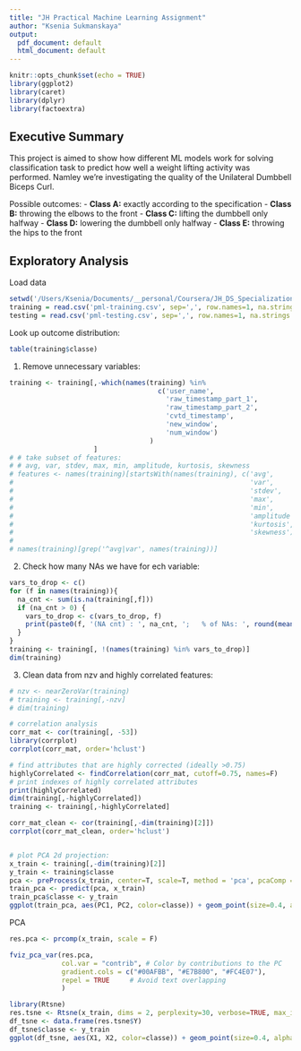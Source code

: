 ```yaml
---
title: "JH Practical Machine Learning Assignment"
author: "Ksenia Sukmanskaya"
output:
  pdf_document: default
  html_document: default
---
```


```r
knitr::opts_chunk$set(echo = TRUE)
library(ggplot2)
library(caret)
library(dplyr)
library(factoextra)

```

## Executive Summary
This project is aimed to show how different ML models work for solving classification task to predict how well a weight lifting activity was performed. Namley we're investigating the quality of the Unilateral Dumbbell Biceps Curl.

Possible outcomes:
- **Class A:** exactly according to the specification
- **Class B:** throwing the elbows to the front
- **Class C:** lifting the dumbbell only halfway
- **Class D:** lowering the dumbbell only halfway 
- **Class E:** throwing the hips to the front 


## Exploratory Analysis

Load data
```r
setwd('/Users/Ksenia/Documents/__personal/Coursera/JH_DS_Specialization/Practical_ML/')
training = read.csv('pml-training.csv', sep=',', row.names=1, na.strings = c('NA', '', '#DIV/0!'))
testing = read.csv('pml-testing.csv', sep=',', row.names=1, na.strings = c('NA', '', '#DIV/0!'))
```

Look up outcome distribution:
```r
table(training$classe)
```

1. Remove unnecessary variables:
```r
training <- training[,-which(names(training) %in% 
                                     c('user_name', 
                                       'raw_timestamp_part_1',
                                       'raw_timestamp_part_2',
                                       'cvtd_timestamp',
                                       'new_window',
                                       'num_window')
                                   )
                     ]
# # take subset of features:
# # avg, var, stdev, max, min, amplitude, kurtosis, skewness
# features <- names(training)[startsWith(names(training), c('avg',
#                                                           'var',
#                                                           'stdev',
#                                                           'max',
#                                                           'min',
#                                                           'amplitude',
#                                                           'kurtosis', 
#                                                           'skewness')) == T]
# 
# names(training)[grep('^avg|var', names(training))]
```

2. Check how many NAs we have for ech variable:
```r
vars_to_drop <- c()
for (f in names(training)){
  na_cnt <- sum(is.na(training[,f]))
  if (na_cnt > 0) {
    vars_to_drop <- c(vars_to_drop, f)
    print(paste0(f, '(NA cnt) : ', na_cnt, ';   % of NAs: ', round(mean(is.na(training[,f])),2)))
  }
}
training <- training[, !(names(training) %in% vars_to_drop)]
dim(training)

```



3. Clean data from nzv and highly correlated features:
```r
# nzv <- nearZeroVar(training)
# training <- training[,-nzv]
# dim(training)

# correlation analysis
corr_mat <- cor(training[, -53])
library(corrplot)
corrplot(corr_mat, order='hclust')

# find attributes that are highly corrected (ideally >0.75)
highlyCorrelated <- findCorrelation(corr_mat, cutoff=0.75, names=F)
# print indexes of highly correlated attributes
print(highlyCorrelated)
dim(training[,-highlyCorrelated])
training <- training[,-highlyCorrelated]

corr_mat_clean <- cor(training[,-dim(training)[2]])
corrplot(corr_mat_clean, order='hclust')


# plot PCA 2d projection:
x_train <- training[,-dim(training)[2]]
y_train <- training$classe
pca <- preProcess(x_train, center=T, scale=T, method = 'pca', pcaComp = 2)
train_pca <- predict(pca, x_train)
train_pca$classe <- y_train
ggplot(train_pca, aes(PC1, PC2, color=classe)) + geom_point(size=0.4, alpha=0.5)
```

PCA
```r
res.pca <- prcomp(x_train, scale = F)

fviz_pca_var(res.pca,
             col.var = "contrib", # Color by contributions to the PC
             gradient.cols = c("#00AFBB", "#E7B800", "#FC4E07"),
             repel = TRUE     # Avoid text overlapping
             )
```


```r
library(Rtsne)
res.tsne <- Rtsne(x_train, dims = 2, perplexity=30, verbose=TRUE, max_iter = 1000)
df_tsne <- data.frame(res.tsne$Y)
df_tsne$classe <- y_train
ggplot(df_tsne, aes(X1, X2, color=classe)) + geom_point(size=0.4, alpha=0.5)
```



